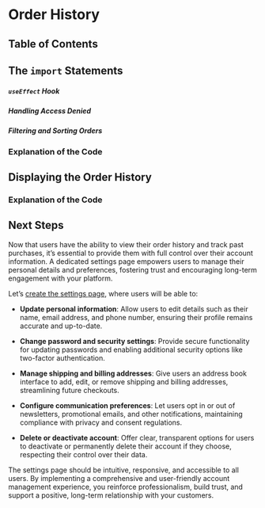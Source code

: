 
# Order History

## Table of Contents



## The `import` Statements

##### `useEffect` Hook

##### Handling Access Denied

##### Filtering and Sorting Orders

### Explanation of the Code

## Displaying the Order History

### Explanation of the Code

## Next Steps

Now that users have the ability to view their order history and track past purchases, it’s essential to provide them with full control over their account information. A dedicated settings page empowers users to manage their personal details and preferences, fostering trust and encouraging long-term engagement with your platform.

Let’s [create the settings page](/ecommerce-platform/creating-the-pages/dashboard/user-settings), where users will be able to:

- **Update personal information**:
  Allow users to edit details such as their name, email address, and phone number, ensuring their profile remains accurate and up-to-date.

- **Change password and security settings**:
  Provide secure functionality for updating passwords and enabling additional security options like two-factor authentication.

- **Manage shipping and billing addresses**:
  Give users an address book interface to add, edit, or remove shipping and billing addresses, streamlining future checkouts.

- **Configure communication preferences**:
  Let users opt in or out of newsletters, promotional emails, and other notifications, maintaining compliance with privacy and consent regulations.

- **Delete or deactivate account**:
  Offer clear, transparent options for users to deactivate or permanently delete their account if they choose, respecting their control over their data.

The settings page should be intuitive, responsive, and accessible to all users. By implementing a comprehensive and user-friendly account management experience, you reinforce professionalism, build trust, and support a positive, long-term relationship with your customers.

<BackToTop />

